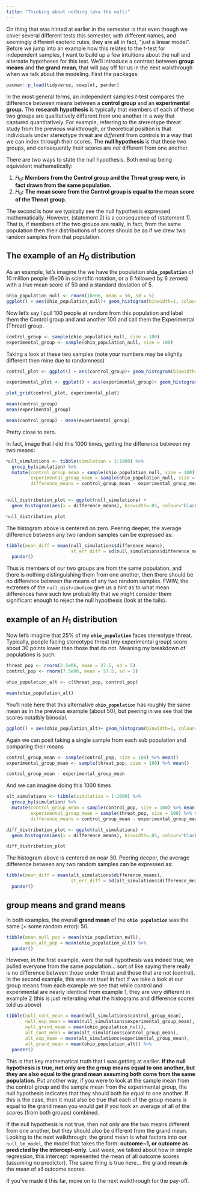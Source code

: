 ```yaml
---
title: "Thinking about nothing (aka the null)"
---
```


On thing that was hinted at earlier in the semester is that even though we cover several different tests this semester, with different names, and seemingly different esoteric rules, they are all in fact, "just a linear model". Before we jump into an example how this relates to the $t$-test for independent samples, I want to build up a few intuitions about the null and alternate hypotheses for this test. We'll introduce a contrast between **group means** and **the grand mean**, that will pay off for us in the next walkthrough when we talk about the modeling. First the packages:

```r
pacman::p_load(tidyverse, cowplot, pander)
```

In the most general terms, an independent samples $t$-test compares the difference between means between a **control group** and an **experimental group.** The **research hypothesis** is typically that members of each of these two groups are qualitatively different from one another in a way that captured quantitatively. For example, referring to the stereotype threat study from the previous walkthrough, or theoretical position is that individuals under stereotype threat are *different* from controls in a way that we can index through their scores. The **null hypothesis** is that these two groups, and consequently their scores are *not* different from one another.

There are two ways to state the null hypothesis. Both end up being equivalent mathematically:

1.  $H_0$**: Members from the Control group and the Threat group were, in fact drawn from the same population.**
2.  $H_0$**:** **The mean score from the Control group is equal to the mean score of the Threat group.**

The second is how we typically see the null hypothesis expressed mathematically. However, (statement 2) is a consequence of (statement 1). That is, if members of the two groups are really, in fact, from the same population then their distributions of scores should be as if we drew two random samples from that population.

## The example of an $H_0$ distribution

As an example, let's imagine the we have the population **`ohio_population`** of 10 million people (6e06 in scientific notation, or a 6 followed by 6 zeroes) with a true mean score of 50 and a standard deviation of 5.

```r
ohio_population_null <- rnorm(10e06, mean = 50, sd = 5)
ggplot() + aes(ohio_population_null)+ geom_histogram(binwidth=1, colour="black", fill="grey") + theme_cowplot()
```

Now let's say I pull 100 people at random from this population and label them the Control group and and another 100 and call them the Experimental (Threat) group.

```r
control_group <- sample(ohio_population_null, size = 100)
experimental_group <- sample(ohio_population_null, size = 100)
```

Taking a look at these two samples (note your numbers may be slightly different then mine due to randomness)

```r
control_plot <- ggplot() + aes(control_group)+ geom_histogram(binwidth=1, colour="black", fill="grey") + theme_cowplot()

experimental_plot <- ggplot() + aes(experimental_group)+ geom_histogram(binwidth=1, colour="black", fill="grey") + theme_cowplot()

plot_grid(control_plot, experimental_plot)
```

```r
mean(control_group)
mean(experimental_group)

mean(control_group) - mean(experimental_group)
```

Pretty close to zero.

In fact, image that I did this 1000 times, getting the difference between my two means:

```r
null_simulations <- tibble(simulation = 1:1000) %>% 
  group_by(simulation) %>%
  mutate(control_group_mean = sample(ohio_population_null, size = 100) %>% mean(),
         experimental_group_mean = sample(ohio_population_null, size = 100) %>% mean(),
         difference_means = control_group_mean - experimental_group_mean)
  
```

```r
null_distribution_plot <- ggplot(null_simulations) + 
  geom_histogram(aes(x = difference_means), binwidth=.05, colour="black", fill="grey") + theme_cowplot()

null_distribution_plot
```

The histogram above is centered on zero. Peering deeper, the average difference between any two random samples can be expressed as:

```r
tibble(mean_diff = mean(null_simulations$difference_means),
                        st_err_diff = sd(null_simulations$difference_means)) %>%
  pander()
```

Thus is members of our two groups are from the same population, and there is nothing distinguishing them from one another, then there should be no difference between the means of any two random samples. FWIW, the extremes of the `null_distribution` give us a hint as to what mean differences have such low probability that we might consider them significant enough to reject the null hypothesis (look at the tails).

## example of an $H_1$ distribution

Now let's imagine that 25% of my **`ohio_population`** faces stereotype threat. Typically, people facing stereotype threat (my experimental group) score about 30 points lower than those that do not. Meaning my breakdown of populations is such:

```r
threat_pop <- rnorm(2.5e06, mean = 27.5, sd = 5)
control_pop <- rnorm(7.5e06, mean = 57.5, sd = 5)

ohio_population_alt <- c(threat_pop, control_pop)

mean(ohio_population_alt)
```

You'll note here that this alternative **`ohio_population`** has roughly the same mean as in the previous example (about 50), but peering in we see that the scores notatbly bimodal.

```r
ggplot() + aes(ohio_population_alt)+ geom_histogram(binwidth=1, colour="black", fill="grey") + theme_cowplot()
```

Again we can posit taking a single sample from each sub population and comparing their means

```r
control_group_mean <- sample(control_pop, size = 100) %>% mean()
experimental_group_mean <- sample(threat_pop, size = 100) %>% mean()

control_group_mean - experimental_group_mean
```

And we can imagine doing this 1000 times

```r
alt_simulations <- tibble(simulation = 1:1000) %>% 
  group_by(simulation) %>%
  mutate(control_group_mean = sample(control_pop, size = 100) %>% mean(),
         experimental_group_mean = sample(threat_pop, size = 100) %>% mean(),
         difference_means = control_group_mean - experimental_group_mean)

diff_distribution_plot <- ggplot(alt_simulations) + 
  geom_histogram(aes(x = difference_means), binwidth=.05, colour="black", fill="grey") + theme_cowplot()

diff_distribution_plot
```

The histogram above is centered on near 30. Peering deeper, the average difference between any two random samples can be expressed as:

```r
tibble(mean_diff = mean(alt_simulations$difference_means),
                        st_err_diff = sd(alt_simulations$difference_means)) %>%
  pander()
```

## group means and grand means

In both examples, the overall **grand mean** of the **`ohio population`** was the same (± some random error): 50.

```r
tibble(mean_null_pop = mean(ohio_population_null),
       mean_alt_pop = mean(ohio_population_alt)) %>%
  pander()
```

However, in the first example, were the null hypothesis was indeed true, we pulled everyone from the same population... sort of like saying there really is no difference between those under threat and those that are not (control). In the second example, this was not true! In fact if we take a look at our group means from each example we see that while control and experimental are nearly identical from example 1, they are very different in example 2 (this is just reiterating what the histograms and difference scores told us above)

```r
tibble(null_cont_mean = mean(null_simulations$control_group_mean),
       null_exp_mean = mean(null_simulations$experimental_group_mean),
       null_grand_mean = mean(ohio_population_null),
       alt_cont_mean = mean(alt_simulations$control_group_mean),
       alt_exp_mean = mean(alt_simulations$experimental_group_mean),
       alt_grand_mean = mean(ohio_population_alt)) %>% 
  pander()

```

This is that key mathematical truth that I was getting at earlier. **If the null hypothesis is true, not only are the group means equal to one another, but they are also equal to the grand mean assuming both come from the same population.** Put another way, if you were to look at the sample mean from the control group and the sample mean from the experimental group, the null hypothesis indicates that they should both be equal to one another. If this is the case, then it must also be true that each of the group means is equal to the grand mean you would get if you took an average of all of the scores (from both groups) combined.

If the null hypothesis is not true, then not only are the two means different from one another, but they should also be different from the grand mean. Looking to the next walkthrough, the grand mean is what factors into our `null_lm_model`, the model that takes the form: **outcome\~1, or outcome as predicted by the intercept-only.** Last week, we talked about how in simple regression, this intercept represented the mean of all outcome scores (assuming no predictor). The same thing is true here... the grand mean ***is*** the mean of all outcome scores.

If you've made it this far, move on to the next walkthrough for the pay-off.
